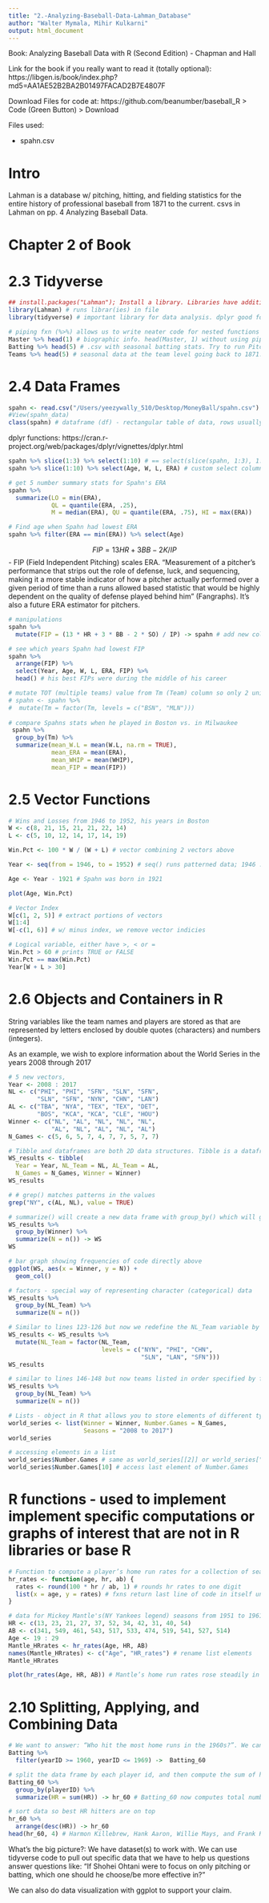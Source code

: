 ```yaml
---
title: "2.-Analyzing-Baseball-Data-Lahman_Database"
author: "Walter Mymala, Mihir Kulkarni"
output: html_document
---
```


Book: Analyzing Baseball Data with R (Second Edition) - Chapman and Hall

Link for the book if you really want to read it (totally optional): https://libgen.is/book/index.php?md5=AA1AE52B2BA2B01497FACAD2B7E4807F

Download Files for code at: https://github.com/beanumber/baseball_R > Code (Green Button) > Download

Files used: 

* spahn.csv

# Intro

Lahman is a database w/ pitching, hitting, and fielding statistics for the entire history of professional baseball from 1871 to the current. csvs in Lahman on pp. 4 Analyzing Baseball Data.

# Chapter 2 of Book 

# 2.3 Tidyverse

```r
## install.packages("Lahman"); Install a library. Libraries have additional fxns and tricks that regular R cannot run
library(Lahman) # runs librar(ies) in file
library(tidyverse) # important library for data analysis. dplyr good for extracting data and ggplot good for visualizing observations
```

```r
# piping fxn (%>%) allows us to write neater code for nested functions
Master %>% head(1) # biographic info. head(Master, 1) without using piping fxn
Batting %>% head(5) # .csv with seasonal batting stats. Try to run Pitching .csv and Fielding .csv on your own
Teams %>% head(5) # seasonal data at the team level going back to 1871.
```

# 2.4 Data Frames

```r
spahn <- read.csv("/Users/yeezywally_510/Desktop/MoneyBall/spahn.csv") # read dataset
#View(spahn_data)
class(spahn) # dataframe (df) - rectangular table of data, rows usually correspond to different observations, and columns of the table correspond to different variables collected on the observations.
```

dplyr functions: https://cran.r-project.org/web/packages/dplyr/vignettes/dplyr.html
```r
spahn %>% slice(1:3) %>% select(1:10) # == select(slice(spahn, 1:3), 1:10); shows first three rows and columns 1 though 10 of spahn df
spahn %>% slice(1:10) %>% select(Age, W, L, ERA) # custom select columns 
```

```r
# get 5 number summary stats for Spahn's ERA
spahn %>%
  summarize(LO = min(ERA),
            QL = quantile(ERA, .25),
            M = median(ERA), QU = quantile(ERA, .75), HI = max(ERA))

# Find age when Spahn had lowest ERA
spahn %>% filter(ERA == min(ERA)) %>% select(Age)
```

$$FIP = {13HR+3BB-2K}/IP$$ - FIP (Field Independent Pitching) scales ERA. "Measurement of a pitcher’s performance that strips out the role of defense, luck, and sequencing, making it a more stable indicator of how a pitcher actually performed over a given period of time than a runs allowed based statistic that would be highly dependent on the quality of defense played behind him" (Fangraphs). It's also a future ERA estimator for pitchers.
```r
# manipulations
spahn %>%
  mutate(FIP = (13 * HR + 3 * BB - 2 * SO) / IP) -> spahn # add new column variable to df with mutate()

# see which years Spahn had lowest FIP
spahn %>%
  arrange(FIP) %>%
  select(Year, Age, W, L, ERA, FIP) %>%
  head() # his best FIPs were during the middle of his career

# mutate TOT (multiple teams) value from Tm (Team) column so only 2 unique values (factors) in the column 
# spahn <- spahn %>%
#  mutate(Tm = factor(Tm, levels = c("BSN", "MLN")))
 
# compare Spahns stats when he played in Boston vs. in Milwaukee
 spahn %>%
  group_by(Tm) %>%
  summarize(mean_W.L = mean(W.L, na.rm = TRUE),
            mean_ERA = mean(ERA),
            mean_WHIP = mean(WHIP),
            mean_FIP = mean(FIP))
```

# 2.5 Vector Functions

```r
# Wins and Losses from 1946 to 1952, his years in Boston
W <- c(8, 21, 15, 21, 21, 22, 14)
L <- c(5, 10, 12, 14, 17, 14, 19)

Win.Pct <- 100 * W / (W + L) # vector combining 2 vectors above

Year <- seq(from = 1946, to = 1952) # seq() runs patterned data; 1946 : 1952 is also valid

Age <- Year - 1921 # Spahn was born in 1921

plot(Age, Win.Pct) 
```

```r
# Vector Index
W[c(1, 2, 5)] # extract portions of vectors
W[1:4]
W[-c(1, 6)] # w/ minus index, we remove vector indicies

# Logical variable, either have >, < or =
Win.Pct > 60 # prints TRUE or FALSE
Win.Pct == max(Win.Pct)
Year[W + L > 30]
```

# 2.6 Objects and Containers in R

String variables like the team names and players are stored as that are represented by letters enclosed by double quotes (characters) and numbers (integers). 

As an example, we wish to explore information about the World Series in the years 2008 through 2017
```r
# 5 new vectors, 
Year <- 2008 : 2017 
NL <- c("PHI", "PHI", "SFN", "SLN", "SFN",
        "SLN", "SFN", "NYN", "CHN", "LAN")
AL <- c("TBA", "NYA", "TEX", "TEX", "DET",
        "BOS", "KCA", "KCA", "CLE", "HOU")
Winner <- c("NL", "AL", "NL", "NL", "NL",
            "AL", "NL", "AL", "NL", "AL")
N_Games <- c(5, 6, 5, 7, 4, 7, 7, 5, 7, 7)

# Tibble and dataframes are both 2D data structures. Tibble is a dataframe that makes using tidyverse easier and loads data faster than df
WS_results <- tibble(
  Year = Year, NL_Team = NL, AL_Team = AL,
  N_Games = N_Games, Winner = Winner)
WS_results
```

```r
# # grep() matches patterns in the values
grep("NY", c(AL, NL), value = TRUE) 

# summarize() will create a new data frame with group_by() which will group the data frame for each World Series league winner (variable Winner). We count the rows by use of the n() function.
WS_results %>%
  group_by(Winner) %>%
  summarize(N = n()) -> WS
WS

# bar graph showing frequencies of code directly above
ggplot(WS, aes(x = Winner, y = N)) +
  geom_col()
```

```r
# factors - special way of representing character (categorical) data
WS_results %>%
  group_by(NL_Team) %>%
  summarize(N = n())

# Similar to lines 123-126 but now we redefine the NL_Team variable by making NL_Team values into factors. Factors help the data not be put into alphabetical order and can omit values that are not part of the levels into an NA value
WS_results <- WS_results %>%
  mutate(NL_Team = factor(NL_Team,
                          levels = c("NYN", "PHI", "CHN",
                                     "SLN", "LAN", "SFN")))
WS_results

# similar to lines 146-148 but now teams listed in order specified by factor()
WS_results %>%
  group_by(NL_Team) %>%
  summarize(N = n())
```

```r
# Lists - object in R that allows you to store elements of different types like integers, characters, even other vectors 
world_series <- list(Winner = Winner, Number.Games = N_Games,
                     Seasons = "2008 to 2017")
world_series

# accessing elements in a list
world_series$Number.Games # same as world_series[[2]] or world_series["Number.Games"]
world_series$Number.Games[10] # access last element of Number.Games
```

# R functions - used to implement implement specific computations or graphs of interest that are not in R libraries or base R
```r
# Function to compute a player’s home run rates for a collection of seasons; returns a list. One inputs a vector age of player ages, a vector hr of home run counts, and a vector ab of at-bats
hr_rates <- function(age, hr, ab) {
  rates <- round(100 * hr / ab, 1) # rounds hr rates to one digit
  list(x = age, y = rates) # fxns return last line of code in itself unless return command is used
}

# data for Mickey Mantle's(NY Yankees legend) seasons from 1951 to 1961
HR <- c(13, 23, 21, 27, 37, 52, 34, 42, 31, 40, 54)
AB <- c(341, 549, 461, 543, 517, 533, 474, 519, 541, 527, 514)
Age <- 19 : 29
Mantle_HRrates <- hr_rates(Age, HR, AB)
names(Mantle_HRrates) <- c("Age", "HR_rates") # rename list elements
Mantle_HRrates

plot(hr_rates(Age, HR, AB)) # Mantle’s home run rates rose steadily in the first six seasons
```

# 2.10 Splitting, Applying, and Combining Data
```r
# We want to answer: “Who hit the most home runs in the 1960s?”. We can filter out data to only include the 1960s
Batting %>%
  filter(yearID >= 1960, yearID <= 1969) ->  Batting_60 

# split the data frame by each player id, and then compute the sum of home runs for each player
Batting_60 %>%
  group_by(playerID) %>%
  summarize(HR = sum(HR)) -> hr_60 # Batting_60 now computes total number of home runs for each player in the data frame

# sort data so best HR hitters are on top
hr_60 %>%
  arrange(desc(HR)) -> hr_60
head(hr_60, 4) # Harmon Killebrew, Hank Aaron, Willie Mays, and Frank Robinson were the top HR hitters in the 1960s
```

What's the big picture?:  We have dataset(s) to work with. We can use tidyverse code to pull out specific data that we have to help us questions answer questions like: "If Shohei Ohtani were to focus on only pitching or batting, which one should he choose/be more effective in?" 

We can also do data visualization with ggplot to support your claim.


